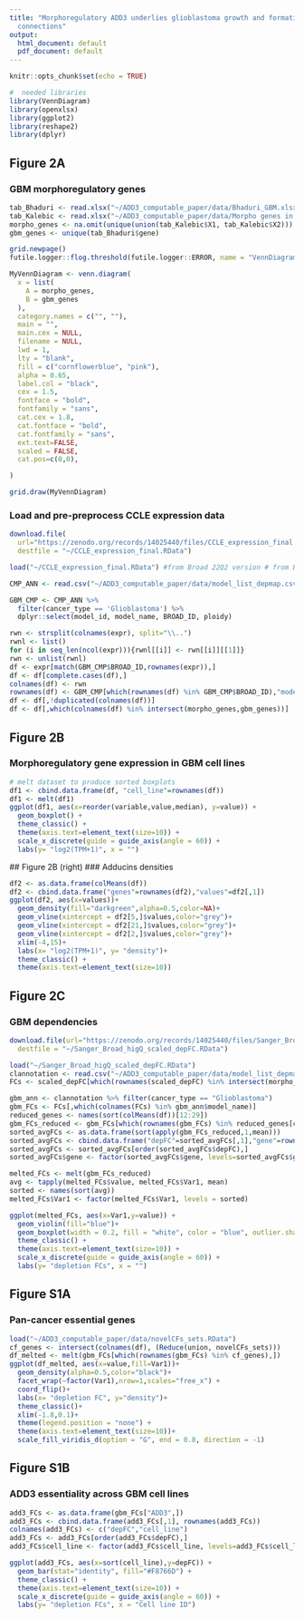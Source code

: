 ```yaml
---
title: "Morphoregulatory ADD3 underlies glioblastoma growth and formation of tumor-tumor
  connections"
output:
  html_document: default
  pdf_document: default
---
```


```r
knitr::opts_chunk$set(echo = TRUE)
```

```r
#  needed libraries
library(VennDiagram)
library(openxlsx)
library(ggplot2)
library(reshape2)
library(dplyr)
```

## Figure 2A
### GBM morphoregulatory genes

```r
tab_Bhaduri <- read.xlsx("~/ADD3_computable_paper/data/Bhaduri_GBM.xlsx")
tab_Kalebic <- read.xlsx("~/ADD3_computable_paper/data/Morpho genes in bRG.xlsx",colNames = F)
morpho_genes <- na.omit(unique(union(tab_Kalebic$X1, tab_Kalebic$X2)))
gbm_genes <- unique(tab_Bhaduri$gene)

grid.newpage()
futile.logger::flog.threshold(futile.logger::ERROR, name = "VennDiagramLogger")

MyVennDiagram <- venn.diagram(
  x = list(
    A = morpho_genes,
    B = gbm_genes
  ),
  category.names = c("", ""),
  main = "",
  main.cex = NULL,
  filename = NULL,
  lwd = 1,
  lty = "blank",
  fill = c("cornflowerblue", "pink"),
  alpha = 0.65,
  label.col = "black",
  cex = 1.5,
  fontface = "bold",
  fontfamily = "sans",
  cat.cex = 1.8,
  cat.fontface = "bold",
  cat.fontfamily = "sans",
  ext.text=FALSE,
  scaled = FALSE,
  cat.pos=c(0,0),

)

grid.draw(MyVennDiagram)
```


### Load and pre-preprocess CCLE expression data

```r

download.file(
  url="https://zenodo.org/records/14025440/files/CCLE_expression_final.RData?download=1",
  destfile = "~/CCLE_expression_final.RData")

load("~/CCLE_expression_final.RData") #from Broad 22Q2 version # from Broad 22Q2 version

CMP_ANN <- read.csv("~/ADD3_computable_paper/data/model_list_depmap.csv")

GBM_CMP <- CMP_ANN %>% 
  filter(cancer_type == 'Glioblastoma') %>% 
  dplyr::select(model_id, model_name, BROAD_ID, ploidy)

rwn <- strsplit(colnames(expr), split="\\..")
rwnl <- list()
for (i in seq_len(ncol(expr))){rwnl[[i]] <- rwn[[i]][[1]]}
rwn <- unlist(rwnl)
df <- expr[match(GBM_CMP$BROAD_ID,rownames(expr)),]
df <- df[complete.cases(df),]
colnames(df) <- rwn
rownames(df) <- GBM_CMP[which(rownames(df) %in% GBM_CMP$BROAD_ID),"model_name"]
df <- df[,!duplicated(colnames(df))]
df <- df[,which(colnames(df) %in% intersect(morpho_genes,gbm_genes))]
```

## Figure 2B

### Morphoregulatory gene expression in GBM cell lines

```r

# melt dataset to produce sorted boxplots
df1 <- cbind.data.frame(df, "cell_line"=rownames(df))
df1 <- melt(df1)
ggplot(df1, aes(x=reorder(variable,value,median), y=value)) + 
  geom_boxplot() +
  theme_classic() +
  theme(axis.text=element_text(size=10)) +
  scale_x_discrete(guide = guide_axis(angle = 60)) +
  labs(y= "log2(TPM+1)", x = "")
```

## Figure 2B (right)
### Adducins densities

```r
df2 <- as.data.frame(colMeans(df))
df2 <- cbind.data.frame("genes"=rownames(df2),"values"=df2[,1])
ggplot(df2, aes(x=values))+
  geom_density(fill="darkgreen",alpha=0.5,color=NA)+
  geom_vline(xintercept = df2[5,]$values,color="grey")+
  geom_vline(xintercept = df2[21,]$values,color="grey")+
  geom_vline(xintercept = df2[2,]$values,color="grey")+
  xlim(-4,15)+
  labs(x= "log2(TPM+1)", y= "density")+
  theme_classic() +
  theme(axis.text=element_text(size=10))
```
## Figure 2C
### GBM dependencies

```r
download.file(url="https://zenodo.org/records/14025440/files/Sanger_Broad_higQ_scaled_depFC.RData?download=1",
  destfile = "~/Sanger_Broad_higQ_scaled_depFC.RData")

load("~/Sanger_Broad_higQ_scaled_depFC.RData") 
clannotation <- read.csv("~/ADD3_computable_paper/data/model_list_depmap.csv")
FCs <- scaled_depFC[which(rownames(scaled_depFC) %in% intersect(morpho_genes,gbm_genes)),]

gbm_ann <- clannotation %>% filter(cancer_type == "Glioblastoma")
gbm_FCs <- FCs[,which(colnames(FCs) %in% gbm_ann$model_name)]
reduced_genes <- names(sort(colMeans(df))[12:29])
gbm_FCs_reduced <- gbm_FCs[which(rownames(gbm_FCs) %in% reduced_genes[c(-2,-4,-18)]),]
sorted_avgFCs <- as.data.frame(sort(apply(gbm_FCs_reduced,1,mean)))
sorted_avgFCs <- cbind.data.frame("depFC"=sorted_avgFCs[,1],"gene"=rownames(sorted_avgFCs))
sorted_avgFCs <- sorted_avgFCs[order(sorted_avgFCs$depFC),]
sorted_avgFCs$gene <- factor(sorted_avgFCs$gene, levels=sorted_avgFCs$gene)

melted_FCs <- melt(gbm_FCs_reduced)
avg <- tapply(melted_FCs$value, melted_FCs$Var1, mean)
sorted <- names(sort(avg))
melted_FCs$Var1 <- factor(melted_FCs$Var1, levels = sorted)

ggplot(melted_FCs, aes(x=Var1,y=value)) + 
  geom_violin(fill="blue")+
  geom_boxplot(width = 0.2, fill = "white", color = "blue", outlier.shape = NA) +
  theme_classic() +
  theme(axis.text=element_text(size=10)) +
  scale_x_discrete(guide = guide_axis(angle = 60)) +
  labs(y= "depletion FCs", x = "")

```

## Figure S1A
### Pan-cancer essential genes

```r
load("~/ADD3_computable_paper/data/novelCFs_sets.RData")
cf_genes <- intersect(colnames(df), (Reduce(union, novelCFs_sets)))
df_melted <- melt(gbm_FCs[which(rownames(gbm_FCs) %in% cf_genes),])
ggplot(df_melted, aes(x=value,fill=Var1))+
  geom_density(alpha=0.5,color="black")+
  facet_wrap(~factor(Var1),nrow=1,scales="free_x") +
  coord_flip()+
  labs(x= "depletion FC", y="density")+
  theme_classic()+
  xlim(-1.8,0.1)+
  theme(legend.position = "none") +
  theme(axis.text=element_text(size=10))+
  scale_fill_viridis_d(option = "G", end = 0.8, direction = -1)
```

## Figure S1B
### ADD3 essentiality across GBM cell lines

```r
add3_FCs <- as.data.frame(gbm_FCs["ADD3",])
add3_FCs <- cbind.data.frame(add3_FCs[,1], rownames(add3_FCs))
colnames(add3_FCs) <- c("depFC","cell_line")
add3_FCs <- add3_FCs[order(add3_FCs$depFC),]
add3_FCs$cell_line <- factor(add3_FCs$cell_line, levels=add3_FCs$cell_line)

ggplot(add3_FCs, aes(x=sort(cell_line),y=depFC)) + 
  geom_bar(stat="identity", fill="#F8766D") +
  theme_classic() +
  theme(axis.text=element_text(size=10)) +
  scale_x_discrete(guide = guide_axis(angle = 60)) +
  labs(y= "depletion FCs", x = "Cell line ID") 
```


